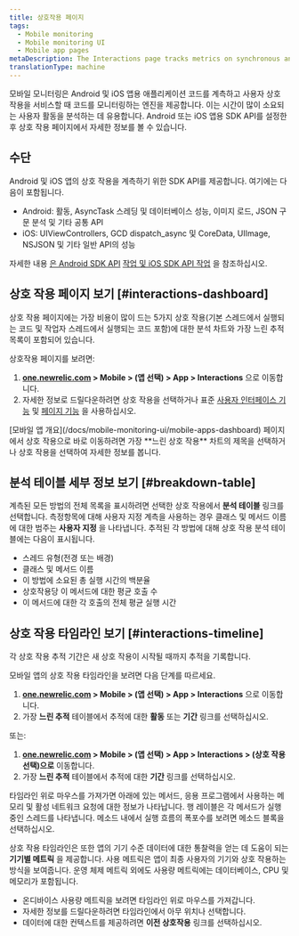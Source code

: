 ```yaml
---
title: 상호작용 페이지
tags:
  - Mobile monitoring
  - Mobile monitoring UI
  - Mobile app pages
metaDescription: The Interactions page tracks metrics on synchronous and asychronous code execution in mobile applications.
translationType: machine
---
```


모바일 모니터링은 Android 및 iOS 앱용 애플리케이션 코드를 계측하고 사용자 상호 작용을 서비스할 때 코드를 모니터링하는 엔진을 제공합니다. 이는 시간이 많이 소요되는 사용자 활동을 분석하는 데 유용합니다. Android 또는 iOS 앱용 SDK API를 설정한 후 상호 작용 페이지에서 자세한 정보를 볼 수 있습니다.

## 수단

Android 및 iOS 앱의 상호 작용을 계측하기 위한 SDK API를 제공합니다. 여기에는 다음이 포함됩니다.

* Android: 활동, AsyncTask 스레딩 및 데이터베이스 성능, 이미지 로드, JSON 구문 분석 및 기타 공통 API
* iOS: UIViewControllers, GCD dispatch_async 및 CoreData, UIImage, NSJSON 및 기타 일반 API의 성능

자세한 내용 [은 Android SDK API](/docs/mobile-sdk-api/android-api) [작업 및 iOS SDK API 작업](/docs/mobile-sdk-api/ios-api) 을 참조하십시오.

## 상호 작용 페이지 보기 [#interactions-dashboard]

상호 작용 페이지에는 가장 비용이 많이 드는 5가지 상호 작용(기본 스레드에서 실행되는 코드 및 작업자 스레드에서 실행되는 코드 포함)에 대한 분석 차트와 가장 느린 추적 목록이 포함되어 있습니다.

상호작용 페이지를 보려면:

1. **[one.newrelic.com](https://one.newrelic.com) > Mobile > (앱 선택) > App > Interactions** 으로 이동합니다.
2. 자세한 정보로 드릴다운하려면 상호 작용을 선택하거나 표준 [사용자 인터페이스 기능](/docs/accounts-partnerships/education/getting-started-new-relic/new-relic-user-interface) 및 [페이지 기능](/docs/accounts-partnerships/education/getting-started-new-relic/standard-dashboard-features) 을 사용하십시오.

<Callout variant="tip">
  [모바일 앱 개요](/docs/mobile-monitoring-ui/mobile-apps-dashboard) 페이지에서 상호 작용으로 바로 이동하려면 가장 **느린 상호 작용** 차트의 제목을 선택하거나 상호 작용을 선택하여 자세한 정보를 봅니다.
</Callout>

## 분석 테이블 세부 정보 보기 [#breakdown-table]

계측된 모든 방법의 전체 목록을 표시하려면 선택한 상호 작용에서 **분석 테이블** 링크를 선택합니다. 측정항목에 대해 사용자 지정 계측을 사용하는 경우 클래스 및 메서드 이름에 대한 범주는 **사용자 지정** 을 나타냅니다. 추적된 각 방법에 대해 상호 작용 분석 테이블에는 다음이 표시됩니다.

* 스레드 유형(전경 또는 배경)
* 클래스 및 메서드 이름
* 이 방법에 소요된 총 실행 시간의 백분율
* 상호작용당 이 메서드에 대한 평균 호출 수
* 이 메서드에 대한 각 호출의 전체 평균 실행 시간

## 상호 작용 타임라인 보기 [#interactions-timeline]

각 상호 작용 추적 기간은 새 상호 작용이 시작될 때까지 추적을 기록합니다.

모바일 앱의 상호 작용 타임라인을 보려면 다음 단계를 따르세요.

1. **[one.newrelic.com](https://one.newrelic.com) > Mobile > (앱 선택) > App > Interactions** 으로 이동합니다.
2. 가장 **느린 추적** 테이블에서 추적에 대한 **활동** 또는 **기간** 링크를 선택하십시오.

또는:

1. **[one.newrelic.com](https://one.newrelic.com) > Mobile > (앱 선택) > App > Interactions > (상호 작용 선택)으로** 이동합니다.
2. 가장 **느린 추적** 테이블에서 추적에 대한 **기간** 링크를 선택하십시오.

타임라인 위로 마우스를 가져가면 아래에 있는 메서드, 응용 프로그램에서 사용하는 메모리 및 활성 네트워크 요청에 대한 정보가 나타납니다. 행 레이블은 각 메서드가 실행 중인 스레드를 나타냅니다. 메소드 내에서 실행 흐름의 폭포수를 보려면 메소드 블록을 선택하십시오.

상호 작용 타임라인은 또한 앱의 기기 수준 데이터에 대한 통찰력을 얻는 데 도움이 되는 **기기별 메트릭** 을 제공합니다. 사용 메트릭은 앱이 최종 사용자의 기기와 상호 작용하는 방식을 보여줍니다. 운영 체제 메트릭 외에도 사용량 메트릭에는 데이터베이스, CPU 및 메모리가 포함됩니다.

* 온디바이스 사용량 메트릭을 보려면 타임라인 위로 마우스를 가져갑니다.
* 자세한 정보를 드릴다운하려면 타임라인에서 아무 위치나 선택합니다.
* 데이터에 대한 컨텍스트를 제공하려면 **이전 상호작용** 링크를 선택하십시오.